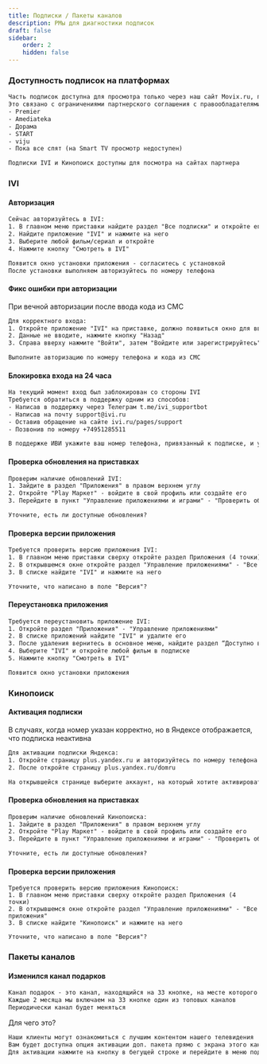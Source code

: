 ```yaml
---
title: Подписки / Пакеты каналов
description: РМы для диагностики подписок
draft: false
sidebar:
    order: 2
    hidden: false
---
```



### Доступность подписок на платформах

<LinkCard title="Доступность в БЗ"
                    href="https://clever.ertelecom.ru/content/space/4/article/8106"
                    description="Открыть таблицу подписок в базе знаний" target="_blank"/>

```txt
Часть подписок доступна для просмотра только через наш сайт Movix.ru, приложение Movix на мобильных устройствах и SmartTV, а так же на приставках Movix
Это связано с ограничениями партнерского соглашения с правообладателями, и распространяется на следующие подписки:
- Premier
- Amediateka
- Дорама
- START
- viju
- Пока все спят (на Smart TV просмотр недоступен)

Подписки IVI и Кинопоиск доступны для посмотра на сайтах партнера
```

### IVI

#### Авторизация

```txt
Сейчас авторизуйтесь в IVI:
1. В главном меню приставки найдите раздел "Все подписки" и откройте его
2. Найдите приложение "IVI" и нажмите на него
3. Выберите любой фильм/сериал и откройте
4. Нажмите кнопку "Смотреть в IVI"

Появится окно установки приложения - согласитесь с установкой
После установки выполняем авторизуйтесь по номеру телефона
```

#### Фикс ошибки при авторизации

При вечной авторизации после ввода кода из СМС

```txt
Для корректного входа:
1. Откройте приложение "IVI" на приставке, должно появиться окно для ввода кода из СМС
2. Данные не вводите, нажмите кнопку "Назад"
3. Справа вверху нажмите "Войти", затем "Войдите или зарегистрируйтесь"

Выполните авторизацию по номеру телефона и кода из СМС
```

#### Блокировка входа на 24 часа

```txt
На текущий момент вход был заблокирован со стороны IVI
Требуется обратиться в поддержку одним из способов:
- Написав в поддержку через Телеграм t.me/ivi_supportbot
- Написав на почту support@ivi.ru
- Оставив обращение на сайте ivi.ru/pages/support
- Позвонив по номеру +74951285511

В поддержке ИВИ укажите ваш номер телефона, привязанный к подписке, и укажите, что требуется разблокировать доступ к аккаунту
```

#### Проверка обновления на приставках

```txt
Проверим наличие обновлений IVI:
1. Зайдите в раздел "Приложения" в правом верхнем углу
2. Откройте "Play Маркет" - войдите в свой профиль или создайте его
3. Перейдите в пункт "Управление приложениями и играми" - "Проверить обновления" - "IVI"

Уточните, есть ли доступные обновления?
```

#### Проверка версии приложения

```txt
Требуется проверить версию приложения IVI:
1. В главном меню приставки сверху откройте раздел Приложения (4 точки)
2. В открывшемся окне откройте раздел "Управление приложениями" - "Все приложения"
3. В списке найдите "IVI" и нажмите на него

Уточните, что написано в поле "Версия"? 
```

#### Переустановка приложения

```txt
Требуется переустановить приложение IVI:
1. Откройте раздел "Приложения" - "Управление приложениями"
2. В списке приложений найдите "IVI" и удалите его
3. После удаления вернитесь в основное меню, найдите раздел “Доступно в тарифе”
4. Выберите "IVI" и откройте любой фильм в подписке
5. Нажмите кнопку "Смотреть в IVI"

Появится окно установки приложения
```

### Кинопоиск

#### Активация подписки

В случаях, когда номер указан корректно, но в Яндексе отображается, что подписка неактивна

```txt "[КТ КЛИЕНТА]"
Для активации подписки Яндекса:
1. Откройте страницу plus.yandex.ru и авторизуйтесь по номеру телефона [КТ КЛИЕНТА]
2. После откройте страницу plus.yandex.ru/domru

На открывшейся странице выберите аккаунт, на который хотите активировать подписку
```

#### Проверка обновления на приставках

```txt
Проверим наличие обновлений Кинопоиска:
1. Зайдите в раздел "Приложения" в правом верхнем углу
2. Откройте "Play Маркет" - войдите в свой профиль или создайте его
3. Перейдите в пункт "Управление приложениями и играми" - "Проверить обновления" - "Кинопоиск"

Уточните, есть ли доступные обновления?
```

#### Проверка версии приложения

```
Требуется проверить версию приложения Кинопоиск:
1. В главном меню приставки сверху откройте раздел Приложения (4 точки)
2. В открывшемся окне откройте раздел "Управление приложениями" - "Все приложения"
3. В списке найдите "Кинопоиск" и нажмите на него

Уточните, что написано в поле "Версия"? 
```

### Пакеты каналов

#### Изменился канал подарков

```txt
Канал подарок - это канал, находящийся на 33 кнопке, на месте которого будут вещать самые популярные каналы из платных доп. пакетов, либо тестовые телеканалы не входящие в ЧТП Дом.ru TV
Каждые 2 месяца мы включаем на 33 кнопке один из топовых каналов
Периодически канал будет меняться
```

Для чего это?

```txt
Наши клиенты могут ознакомиться с лучшим контентом нашего телевидения
Вам будет доступна опция активации доп. пакета прямо с экрана этого канала
Для активации нажмите на кнопку в бегущей строке и перейдите в меню подключения доп. пакета
```
